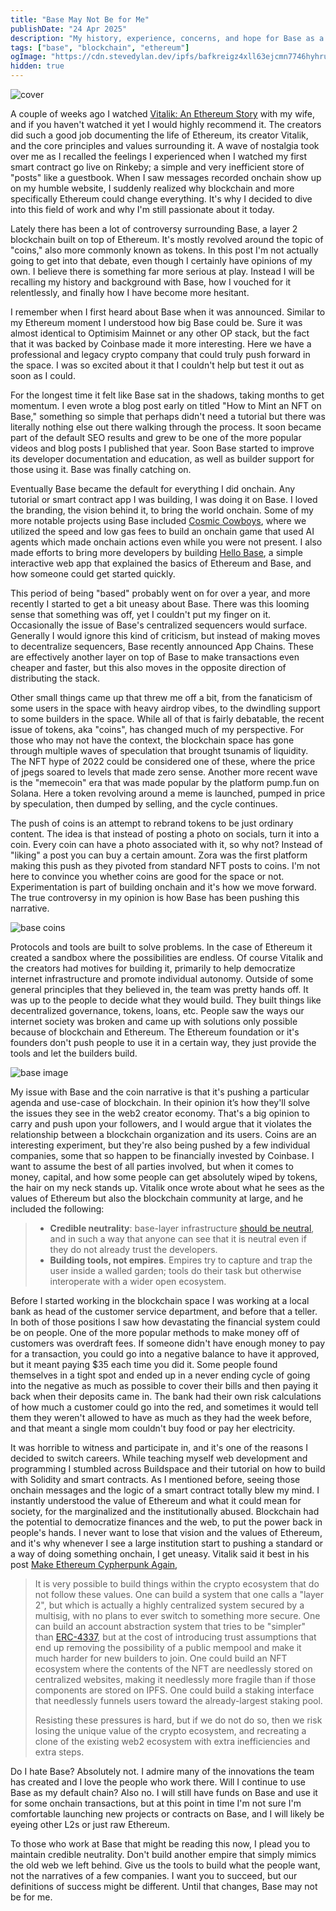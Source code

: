 ```yaml
---
title: "Base May Not Be for Me"
publishDate: "24 Apr 2025"
description: "My history, experience, concerns, and hope for Base as a viable L2 solution"
tags: ["base", "blockchain", "ethereum"]
ogImage: "https://cdn.stevedylan.dev/ipfs/bafkreigz4xll63ejcmn7746hyhruik6uxneglaohbxzpcqorhmm5tvn6qu"
hidden: true
---
```


![cover](https://cdn.stevedylan.dev/ipfs/bafkreigz4xll63ejcmn7746hyhruik6uxneglaohbxzpcqorhmm5tvn6qu)

A couple of weeks ago I watched [Vitalik: An Ethereum Story](https://ethereumfilm.xyz) with my wife, and if you haven't watched it yet I would highly recommend it. The creators did such a good job documenting the life of Ethereum, its creator Vitalik, and the core principles and values surrounding it. A wave of nostalgia took over me as I recalled the feelings I experienced when I watched my first smart contract go live on Rinkeby; a simple and very inefficient store of "posts" like a guestbook. When I saw messages recorded onchain show up on my humble website, I suddenly realized why blockchain and more specifically Ethereum could change everything. It's why I decided to dive into this field of work and why I'm still passionate about it today.

Lately there has been a lot of controversy surrounding Base, a layer 2 blockchain built on top of Ethereum. It's mostly revolved around the topic of "coins," also more commonly known as tokens. In this post I'm not actually going to get into that debate, even though I certainly have opinions of my own. I believe there is something far more serious at play. Instead I will be recalling my history and background with Base, how I vouched for it relentlessly, and finally how I have become more hesitant.

I remember when I first heard about Base when it was announced. Similar to my Ethereum moment I understood how big Base could be. Sure it was almost identical to Optimisim Mainnet or any other OP stack, but the fact that it was backed by Coinbase made it more interesting. Here we have a professional and legacy crypto company that could truly push forward in the space. I was so excited about it that I couldn't help but test it out as soon as I could.

For the longest time it felt like Base sat in the shadows, taking months to get momentum. I even wrote a blog post early on titled "How to Mint an NFT on Base," something so simple that perhaps didn't need a tutorial but there was literally nothing else out there walking through the process. It soon became part of the default SEO results and grew to be one of the more popular videos and blog posts I published that year. Soon Base started to improve its developer documentation and education, as well as builder support for those using it. Base was finally catching on.

Eventually Base became the default for everything I did onchain. Any tutorial or smart contract app I was building, I was doing it on Base. I loved the branding, the vision behind it, to bring the world onchain. Some of my more notable projects using Base included [Cosmic Cowboys](https://ethglobal.com/showcase/cosmic-cowboys-3q0co), where we utilized the speed and low gas fees to build an onchain game that used AI agents which made onchain actions even while you were not present. I also made efforts to bring more developers by building [Hello Base](https://hellobase.dev), a simple interactive web app that explained the basics of Ethereum and Base, and how someone could get started quickly.

This period of being "based" probably went on for over a year, and more recently I started to get a bit uneasy about Base. There was this looming sense that something was off, yet I couldn't put my finger on it. Occasionally the issue of Base's centralized sequencers would surface. Generally I would ignore this kind of criticism, but instead of making moves to decentralize sequencers, Base recently announced App Chains. These are effectively another layer on top of Base to make transactions even cheaper and faster, but this also moves in the opposite direction of distributing the stack.

Other small things came up that threw me off a bit, from the fanaticism of some users in the space with heavy airdrop vibes, to the dwindling support to some builders in the space. While all of that is fairly debatable, the recent issue of tokens, aka "coins", has changed much of my perspective. For those who may not have the context, the blockchain space has gone through multiple waves of speculation that brought tsunamis of liquidity. The NFT hype of 2022 could be considered one of these, where the price of jpegs soared to levels that made zero sense. Another more recent wave is the "memecoin" era that was made popular by the platform pump.fun on Solana. Here a token revolving around a meme is launched, pumped in price by speculation, then dumped by selling, and the cycle continues.

The push of coins is an attempt to rebrand tokens to be just ordinary content. The idea is that instead of posting a photo on socials, turn it into a coin. Every coin can have a photo associated with it, so why not? Instead of "liking" a post you can buy a certain amount. Zora was the first platform making this push as they pivoted from standard NFT posts to coins. I'm not here to convince you whether coins are good for the space or not. Experimentation is part of building onchain and it's how we move forward. The true controversy in my opinion is how Base has been pushing this narrative.

![base coins](https://cdn.stevedylan.dev/ipfs/bafkreia2vm74vv4pzdtxjxgwvztt2eug4ukelhr3lrs6jzywk7jtnudena?filename=image.png)

Protocols and tools are built to solve problems. In the case of Ethereum it created a sandbox where the possibilities are endless. Of course Vitalik and the creators had motives for building it, primarily to help democratize internet infrastructure and promote individual autonomy. Outside of some general principles that they believed in, the team was pretty hands off. It was up to the people to decide what they would build. They built things like decentralized governance, tokens, loans, etc. People saw the ways our internet society was broken and came up with solutions only possible because of blockchain and Ethereum. The Ethereum foundation or it's founders don't push people to use it in a certain way, they just provide the tools and let the builders build.

![base image](https://cdn.stevedylan.dev/ipfs/bafkreifip5jfzeaha4xpankxyhllsixijxz3vvvxjxaahxeuz4lrrpyqpq)

My issue with Base and the coin narrative is that it's pushing a particular agenda and use-case of blockchain. In their opinion it’s how they'll solve the issues they see in the web2 creator economy. That's a big opinion to carry and push upon your followers, and I would argue that it violates the relationship between a blockchain organization and its users. Coins are an interesting experiment, but they're also being pushed by a few individual companies, some that so happen to be financially invested by Coinbase. I want to assume the best of all parties involved, but when it comes to money, capital, and how some people can get absolutely wiped by tokens, the hair on my neck stands up. Vitalik once wrote about what he sees as the values of Ethereum but also the blockchain community at large, and he included the following:

> - **Credible neutrality**: base-layer infrastructure [should be neutral](https://nakamoto.com/credible-neutrality/), and in such a way that anyone can see that it is neutral even if they do not already trust the developers.
> - **Building tools, not empires**. Empires try to capture and trap the user inside a walled garden; tools do their task but otherwise interoperate with a wider open ecosystem.

Before I started working in the blockchain space I was working at a local bank as head of the customer service department, and before that a teller. In both of those positions I saw how devastating the financial system could be on people. One of the more popular methods to make money off of customers was overdraft fees. If someone didn't have enough money to pay for a transaction, you could go into a negative balance to have it approved, but it meant paying $35 each time you did it. Some people found themselves in a tight spot and ended up in a never ending cycle of going into the negative as much as possible to cover their bills and then paying it back when their deposits came in. The bank had their own risk calculations of how much a customer could go into the red, and sometimes it would tell them they weren't allowed to have as much as they had the week before, and that meant a single mom couldn't buy food or pay her electricity.

It was horrible to witness and participate in, and it's one of the reasons I decided to switch careers. While teaching myself web development and programming I stumbled across Buildspace and their tutorial on how to build with Solidity and smart contracts. As I mentioned before, seeing those onchain messages and the logic of a smart contract totally blew my mind. I instantly understood the value of Ethereum and what it could mean for society, for the marginalized and the institutionally abused. Blockchain had the potential to democratize finances and the web, to put the power back in people's hands. I never want to lose that vision and the values of Ethereum, and it's why whenever I see a large institution start to pushing a standard or a way of doing something onchain, I get uneasy. Vitalik said it best in his post [Make Ethereum Cypherpunk Again](https://vitalik.eth.limo/general/2023/12/28/cypherpunk.html),

> It is very possible to build things within the crypto ecosystem that do not follow these values. One can build a system that one calls a "layer 2", but which is actually a highly centralized system secured by a multisig, with no plans to ever switch to something more secure. One can build an account abstraction system that tries to be "simpler" than [ERC-4337](https://eips.ethereum.org/EIPS/eip-4337), but at the cost of introducing trust assumptions that end up removing the possibility of a public mempool and make it much harder for new builders to join. One could build an NFT ecosystem where the contents of the NFT are needlessly stored on centralized websites, making it needlessly more fragile than if those components are stored on IPFS. One could build a staking interface that needlessly funnels users toward the already-largest staking pool.
>
> Resisting these pressures is hard, but if we do not do so, then we risk losing the unique value of the crypto ecosystem, and recreating a clone of the existing web2 ecosystem with extra inefficiencies and extra steps.

Do I hate Base? Absolutely not. I admire many of the innovations the team has created and I love the people who work there. Will I continue to use Base as my default chain? Also no. I will still have funds on Base and use it for some onchain transactions, but at this point in time I'm not sure I'm comfortable launching new projects or contracts on Base, and I will likely be eyeing other L2s or just raw Ethereum.

To those who work at Base that might be reading this now, I plead you to maintain credible neutrality. Don't build another empire that simply mimics the old web we left behind. Give us the tools to build what the people want, not the narratives of a few companies. I want you to succeed, but our definitions of success might be different. Until that changes, Base may not be for me.
